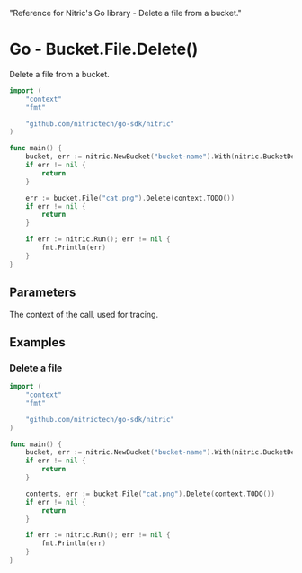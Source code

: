   "Reference for Nitric's Go library - Delete a file from a bucket."

# Go - Bucket.File.Delete()

Delete a file from a bucket.

```go
import (
	"context"
	"fmt"

	"github.com/nitrictech/go-sdk/nitric"
)

func main() {
	bucket, err := nitric.NewBucket("bucket-name").With(nitric.BucketDeleting)
	if err != nil {
		return
	}

	err := bucket.File("cat.png").Delete(context.TODO())
	if err != nil {
		return
	}

	if err := nitric.Run(); err != nil {
		fmt.Println(err)
	}
}
```

## Parameters

<Properties>
  <Property name="ctx" required type="context">
    The context of the call, used for tracing.
  </Property>
</Properties>

## Examples

### Delete a file

```go
import (
	"context"
	"fmt"

	"github.com/nitrictech/go-sdk/nitric"
)

func main() {
	bucket, err := nitric.NewBucket("bucket-name").With(nitric.BucketDeleting)
	if err != nil {
		return
	}

	contents, err := bucket.File("cat.png").Delete(context.TODO())
	if err != nil {
		return
	}

	if err := nitric.Run(); err != nil {
		fmt.Println(err)
	}
}
```
